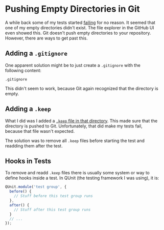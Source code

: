 
# Pushing Empty Directories in Git

A while back some of my tests started [failing](https://github.com/Yash-Singh1/node-dedupredup/runs/2788648173)
for no reason. It seemed that one of my empty directories didn't exist.
The file explorer in the GitHub UI even showed this. Git
doesn't push empty directories to your repository. However, there are ways
to get past this.

## Adding a `.gitignore`

One apparent solution might be to just create a `.gitignore` with the following content:

```text
.gitignore
```

This didn't seem to work, because Git again recognized that the directory is empty.

## Adding a `.keep`

What I did was I added a [`.keep` file in that directory](https://github.com/Yash-Singh1/node-dedupredup/blob/main/test/output10/bthings/.keep).
This made sure that the directory is pushed to Git. Unfortunately, that did make
my tests fail, because that file wasn't expected.

The solution was to remove all `.keep` files before starting the test and readding
them after the test.

## Hooks in Tests

To remove and readd `.keep` files there is usually some system or way to define
hooks inside a test. In QUnit (the testing framework I was using), it is:

```js
QUnit.module('test group', {
  before() {
    // Stuff before this test group runs
  },
  after() {
    // Stuff after this test group runs
  }
  // ...
});
```
